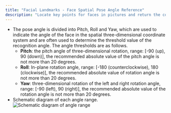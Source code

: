 ```yaml
---
title: "Facial Landmarks - Face Spatial Pose Angle Reference"
description: "Locate key points for faces in pictures and return the commonly used 72, 150, 201 face key point coordinate positions, including face outline, eyes, eyebrows, lips and nose outline, etc., which can be applied to beauty shooting, video stickers and other scenarios to enrich user play."
---
```


- The pose angle is divided into Pitch, Roll and Yaw, which are used to indicate the angle of the face in the spatial three-dimensional coordinate system and are often used to determine the threshold value of the recognition angle. The angle thresholds are as follows.
  - **Pitch**: the pitch angle of three-dimensional rotation, range: [-90 (up), 90 (down)], the recommended absolute value of the pitch angle is not more than 20 degrees.
  - **Roll**: In-plane rotation angle, range: [-180 (counterclockwise), 180 (clockwise)], the recommended absolute value of rotation angle is not more than 20 degrees.
  - **Yaw**: three-dimensional rotation of the left and right rotation angle, range: [-90 (left), 90 (right)], the recommended absolute value of the rotation angle is not more than 20 degrees.
- Schematic diagram of each angle range.
  ![Schematic diagram of angle range](https://img.ailabtools.com/rapidapi/KeyPointsOfHumanFace/angle.png)